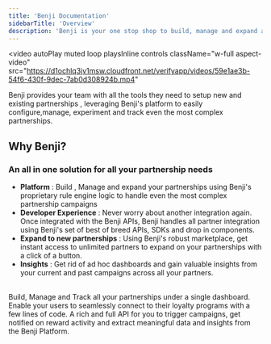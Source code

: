 ```yaml
---
title: 'Benji Documentation'
sidebarTitle: 'Overview'
description: 'Benji is your one stop shop to build, manage and expand all of your Loyalty Partnerships'
---
```

<video
autoPlay
muted
loop
playsInline
  controls
  className="w-full aspect-video"
  src="https://d1ochlq3jv1msw.cloudfront.net/verifyapp/videos/59e1ae3b-54f6-430f-9dec-7ab0d308924b.mp4"
></video>

Benji provides your team with all the tools they need to setup new and existing partnerships , leveraging Benji's platform to easily configure,manage, experiment and track even the most complex partnerships.

## Why Benji?

### An all in one solution for all your partnership needs

- **Platform** : Build , Manage and expand your partnerships using Benji's proprietary rule engine logic to handle even the most complex partnership campaigns
- **Developer Experience** : Never worry about another integration again. Once integrated with the Benji APIs, Benji handles all partner integration using Benji's set of best of breed APIs, SDKs and drop in components.
- **Expand to new partnerships** : Using Benji's robust marketplace, get instant access to unlimited partners to expand on your partnerships with a click of a button.
- **Insights** : Get rid of ad hoc dashboards and gain valuable insights from your current and past campaigns across all your partners.

<br/> 
<CardGroup cols={3}>
  <Card title="Pilot" href="/pilot/partnerships">
   Build, Manage and Track all your partnerships under a single dashboard.
  </Card>
  <Card title="Benji Connect SDK" href="/connect/introduction">
   Enable your users to seamlessly connect to their loyalty programs with a few lines of code.
  </Card>
  <Card title="Benji Platform APIs" >
    A rich and full API for you to trigger campaigns, get notified on reward activity and extract meaningful data and insights from the Benji Platform.
  </Card>
</CardGroup>

